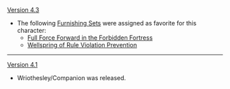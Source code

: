 {{Change History/Header}}
[[Version 4.3]]
* The following [[Furnishing Sets]] were assigned as favorite for this character:
** [[Full Force Forward in the Forbidden Fortress]]
** [[Wellspring of Rule Violation Prevention]]

----
[[Version 4.1]]
* Wriothesley/Companion was released.